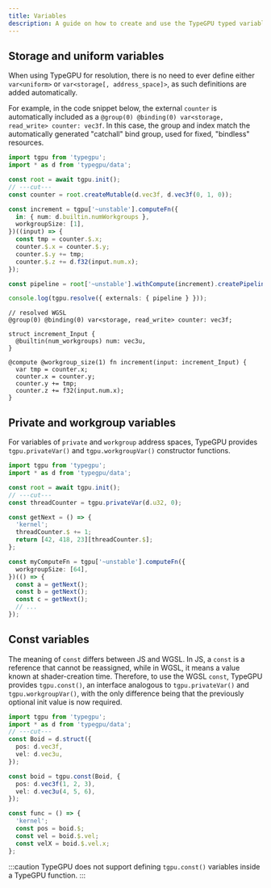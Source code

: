 ```yaml
---
title: Variables
description: A guide on how to create and use the TypeGPU typed variables.
---
```


## Storage and uniform variables

When using TypeGPU for resolution, there is no need to ever define either `var<uniform>` or `var<storage[, address_space]>`, as such definitions are added automatically.

For example, in the code snippet below, the external `counter` is automatically included as a `@group(0) @binding(0) var<storage, read_write> counter: vec3f`.
In this case, the group and index match the automatically generated "catchall" bind group, used for fixed, "bindless" resources.

```ts twoslash
import tgpu from 'typegpu';
import * as d from 'typegpu/data';

const root = await tgpu.init();
// ---cut---
const counter = root.createMutable(d.vec3f, d.vec3f(0, 1, 0));

const increment = tgpu['~unstable'].computeFn({
  in: { num: d.builtin.numWorkgroups },
  workgroupSize: [1],
})((input) => {
  const tmp = counter.$.x;
  counter.$.x = counter.$.y;
  counter.$.y += tmp;
  counter.$.z += d.f32(input.num.x);
});

const pipeline = root['~unstable'].withCompute(increment).createPipeline();

console.log(tgpu.resolve({ externals: { pipeline } }));
```

```wgsl
// resolved WGSL
@group(0) @binding(0) var<storage, read_write> counter: vec3f;

struct increment_Input {
  @builtin(num_workgroups) num: vec3u,
}

@compute @workgroup_size(1) fn increment(input: increment_Input) {
  var tmp = counter.x;
  counter.x = counter.y;
  counter.y += tmp;
  counter.z += f32(input.num.x);
}
```

## Private and workgroup variables

For variables of `private` and `workgroup` address spaces, TypeGPU provides `tgpu.privateVar()` and `tgpu.workgroupVar()` constructor functions.

```ts twoslash
import tgpu from 'typegpu';
import * as d from 'typegpu/data';

const root = await tgpu.init();
// ---cut---
const threadCounter = tgpu.privateVar(d.u32, 0);

const getNext = () => {
  'kernel';
  threadCounter.$ += 1;
  return [42, 418, 23][threadCounter.$];
};

const myComputeFn = tgpu['~unstable'].computeFn({
  workgroupSize: [64],
})(() => {
  const a = getNext();
  const b = getNext();
  const c = getNext();
  // ...
});
```

## Const variables

The meaning of `const` differs between JS and WGSL.
In JS, a `const` is a reference that cannot be reassigned, while in WGSL, it means a value known at shader-creation time.
Therefore, to use the WGSL `const`, TypeGPU provides `tgpu.const()`, an interface analogous to `tgpu.privateVar()` and `tgpu.workgroupVar()`, with the only difference being that the previously optional init value is now required.

```ts twoslash
import tgpu from 'typegpu';
import * as d from 'typegpu/data';
// ---cut---
const Boid = d.struct({
  pos: d.vec3f,
  vel: d.vec3u,
});

const boid = tgpu.const(Boid, {
  pos: d.vec3f(1, 2, 3),
  vel: d.vec3u(4, 5, 6),
});

const func = () => {
  'kernel';
  const pos = boid.$;
  const vel = boid.$.vel;
  const velX = boid.$.vel.x;
};
```

:::caution
TypeGPU does not support defining `tgpu.const()` variables inside a TypeGPU function.
:::
